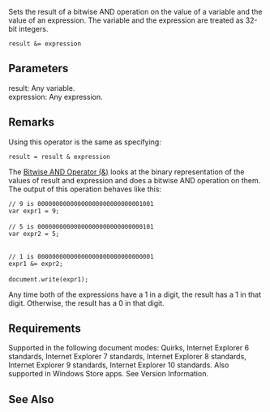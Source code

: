 Sets the result of a bitwise AND operation on the value of a variable and the value of an expression. The variable and the expression are treated as 32-bit integers.

 result &amp;= expression

==Parameters==
; result: Any variable.
; expression: Any expression.

==Remarks==
Using this operator is the same as specifying:

 result = result &amp; expression
The [[Operators/Bitwise AND|Bitwise AND Operator (&amp;)]] looks at the binary representation of the values of result and expression and does a bitwise AND operation on them. The output of this operation behaves like this:

 // 9 is 00000000000000000000000000001001
 var expr1 = 9;
 
 // 5 is 00000000000000000000000000000101
 var expr2 = 5;
  
 
 // 1 is 00000000000000000000000000000001
 expr1 &amp;= expr2;
 
 document.write(expr1);
Any time both of the expressions have a 1 in a digit, the result has a 1 in that digit. Otherwise, the result has a 0 in that digit.


==Requirements==
Supported in the following document modes: Quirks, Internet Explorer 6 standards, Internet Explorer 7 standards, Internet Explorer 8 standards, Internet Explorer 9 standards, Internet Explorer 10 standards. Also supported in Windows Store apps. See Version Information.


==See Also==

              

              

              
